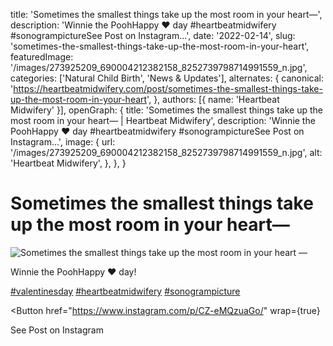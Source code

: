   title: 'Sometimes the smallest things take up the most room in your heart—',
  description: 'Winnie the PoohHappy ❤️ day #heartbeatmidwifery #sonogrampictureSee Post on Instagram...',
  date: '2022-02-14',
  slug: 'sometimes-the-smallest-things-take-up-the-most-room-in-your-heart',
  featuredImage: '/images/273925209_690004212382158_8252739798714991559_n.jpg',
  categories: ['Natural Child Birth', 'News & Updates'],
  alternates: {
    canonical: 'https://heartbeatmidwifery.com/post/sometimes-the-smallest-things-take-up-the-most-room-in-your-heart',
  },
  authors: [{ name: 'Heartbeat Midwifery' }],
  openGraph: {
    title: 'Sometimes the smallest things take up the most room in your heart— | Heartbeat Midwifery',
    description: 'Winnie the PoohHappy ❤️ day #heartbeatmidwifery #sonogrampictureSee Post on Instagram...',
    image: {
      url: '/images/273925209_690004212382158_8252739798714991559_n.jpg',
      alt: 'Heartbeat Midwifery',
    },
  },
}


# Sometimes the smallest things take up the most room in your heart—

<Image
  src="/images/273925209_690004212382158_8252739798714991559_n.jpg"
  size="large"
  wrap={true}
  alt="Sometimes the smallest things take up the most room in your heart —"
/>

Winnie the PoohHappy ❤️ day!

[#valentinesday](https://www.instagram.com/explore/tags/valentinesday/) [#heartbeatmidwifery](https://www.instagram.com/explore/tags/heartbeatmidwifery/) [#sonogrampicture](https://www.instagram.com/explore/tags/sonogrampicture/)

<Button
  href="https://www.instagram.com/p/CZ-eMQzuaGo/"
  wrap={true}
>
  See Post on Instagram
</Button>
